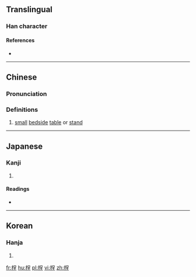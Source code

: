 ==Translingual==

===Han character===
{{Han char|rn=75|rad=木|as=07|sn=11|four=46914|canj=DRHG|ids=⿰木呈}}

====References====
* {{Han ref|kx=0526.260|dkj=14801|dj=0915.190|hdz=21214.070|uh=686F|ud=26735|bh=D5B9|bd=54713}}

----

==Chinese==
{{zh-forms}}

===Pronunciation===
{{zh-pron
|m=tīng
|c=ting1
|mc=y
|oc=y
|ma=
|cat=n
}}

===Definitions===
# [[small]] [[bedside]] [[table]] or [[stand]]

----

==Japanese==

===Kanji===
{{ja-kanji|grade=|rs=木07}}

# {{defn|lang=ja|sort=木07}}

====Readings====
* {{ja-readings|on=[[てい]] (tei), [[ちょう]] (chō), [[けい]] (kei), [[ぎょう]] (gyō)|kun=[[つくえ]] (tsukue)}}

----

==Korean==

===Hanja===
{{ko-hanja|hangeul=[[정]]|eumhun=|rv=jeong|mr=chŏng|y=ceng}}

# {{defn|lang=ko|sort=木07}}

[[fr:桯]]
[[hu:桯]]
[[pl:桯]]
[[vi:桯]]
[[zh:桯]]